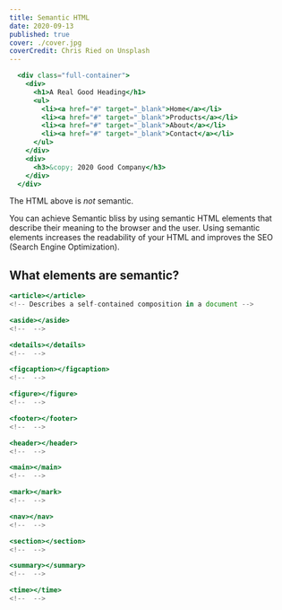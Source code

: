 ```yaml
---
title: Semantic HTML
date: 2020-09-13
published: true
cover: ./cover.jpg
coverCredit: Chris Ried on Unsplash
---
```


```jsx
  <div class="full-container">
    <div>
      <h1>A Real Good Heading</h1>
      <ul>
        <li><a href="#" target="_blank">Home</a></li>
        <li><a href="#" target="_blank">Products</a></li>
        <li><a href="#" target="_blank">About</a></li>
        <li><a href="#" target="_blank">Contact</a></li>
      </ul>
    </div>
    <div>
      <h3>&copy; 2020 Good Company</h3>
    </div>
  </div>
```
The HTML above is *not* semantic.

You can achieve Semantic bliss by using semantic HTML elements that describe their meaning to the browser and the user. Using semantic elements increases the readability of your HTML and improves the SEO (Search Engine Optimization).

## What elements are semantic?

```jsx
<article></article>
<!-- Describes a self-contained composition in a document -->

<aside></aside>
<!--  -->

<details></details>
<!--  -->

<figcaption></figcaption>
<!--  -->

<figure></figure>
<!--  -->

<footer></footer>
<!--  -->

<header></header>
<!--  -->

<main></main>
<!--  -->

<mark></mark>
<!--  -->

<nav></nav>
<!--  -->

<section></section>
<!--  -->

<summary></summary>
<!--  -->

<time></time>
<!--  -->
```
